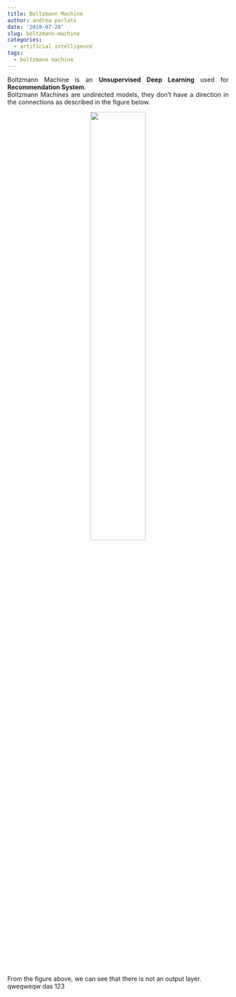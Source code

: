 ```yaml
---
title: Boltzmann Machine
author: andrea perlato
date: '2019-07-28'
slug: boltzmann-machine
categories:
  - artificial intelligence
tags:
  - boltzmann machine
---
```


<style>
body {
text-align: justify}
</style>

Boltzmann Machine is an **Unsupervised Deep Learning** used for **Recommendation System**. </br>
Boltzmann Machines are undirected models, they don’t have a direction in the connections as described in the figure below.

<center>
![](/img/boltzmannmachine.png){width=50%}
</center>

From the figure above, we can see that there is not an output layer. </br> 
qweqweqw das 123
